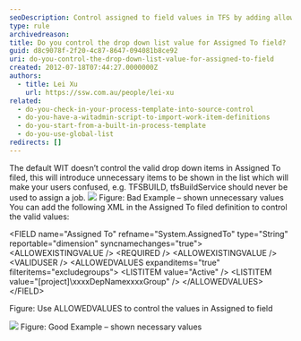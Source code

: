 ```yaml
---
seoDescription: Control assigned to field values in TFS by adding allowedvalues and valid user options in XML definition.
type: rule
archivedreason:
title: Do you control the drop down list value for Assigned To field?
guid: d8c9078f-2f20-4c87-8647-094081b8ce92
uri: do-you-control-the-drop-down-list-value-for-assigned-to-field
created: 2012-07-18T07:44:27.0000000Z
authors:
  - title: Lei Xu
    url: https://ssw.com.au/people/lei-xu
related:
  - do-you-check-in-your-process-template-into-source-control
  - do-you-have-a-witadmin-script-to-import-work-item-definitions
  - do-you-start-from-a-built-in-process-template
  - do-you-use-global-list
redirects: []
---
```


The default WIT doesn’t control the valid drop down items in Assigned To filed, this will introduce unnecessary items to be shown in the list which will make your users confused, e.g. TFSBUILD, tfsBuildService should never be used to assign a job.
![](UnnecessaryValue.png)
Figure: Bad Example – shown unnecessary values
You can add the following XML in the Assigned To filed definition to control the valid values:

&lt;FIELD name="Assigned To" refname="System.AssignedTo" type="String" reportable="dimension" syncnamechanges="true"&gt;
&lt;ALLOWEXISTINGVALUE /&gt;
&lt;REQUIRED /&gt;
&lt;ALLOWEXISTINGVALUE /&gt;
&lt;VALIDUSER /&gt;
&lt;ALLOWEDVALUES expanditems="true" filteritems="excludegroups"&gt;
&lt;LISTITEM value="Active" /&gt;
&lt;LISTITEM value="[project]\xxxxDepNamexxxxGroup" /&gt;
&lt;/ALLOWEDVALUES&gt;
&lt;/FIELD&gt;

Figure: Use ALLOWEDVALUES to control the values in Assigned to field

![](ShowNecessaryUser.png)
Figure: Good Example – shown necessary values